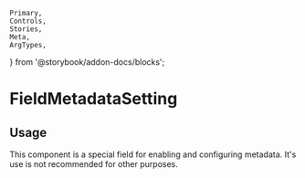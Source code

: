 	Primary,
	Controls,
	Stories,
	Meta,
	ArgTypes,
} from '@storybook/addon-docs/blocks';


<Meta of={FieldMetadataSettingStories} />

# FieldMetadataSetting

## Usage

This component is a special field for enabling and configuring metadata. It's use is not recommended for other purposes.

<Primary />
<Controls />
